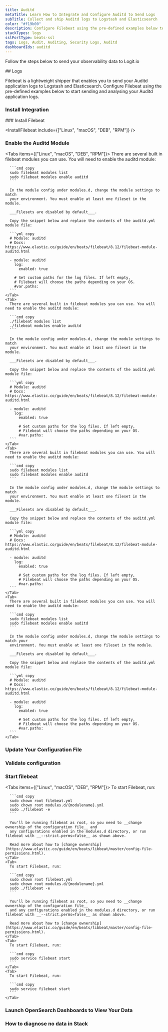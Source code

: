 ```yaml
---
title: Auditd
metaTitle: Learn How to Integrate and Configure Auditd to Send Logs
subTitle: Collect and ship Auditd logs to Logstash and Elasticsearch
color: "#f19b00"
description: Configure Filebeat using the pre-defined examples below to start sending your Auditd logs. Send your Auditd application logs to Logstash and Elasticsearch.
stackTypes: logs
sslPortType: beats-ssl
tags: Logs, Audit, Auditing, Security Logs, Auditd
dashboardIds: auditd
---
```


Follow the steps below to send your observability data to Logit.io

<Steps>
  ## Logs

  Filebeat is a lightweight shipper that enables you to send your Auditd application 
  logs to Logstash and Elasticsearch. Configure Filebeat using the pre-defined examples 
  below to start sending and analysing your Auditd application logs.
  
  ### Install Integration
  <InstallIntegration/>
  ### Install Filebeat

  <InstallFilebeat include={["Linux", "macOS", "DEB", "RPM"]} />

  ### Enable the Auditd Module

  <Tabs items={["Linux", "macOS", "DEB", "RPM"]}>
    <Tab>
      There are several built in filebeat modules you can use. You will need to enable the auditd module:

      ```cmd copy
      sudo filebeat modules list
      sudo filebeat modules enable auditd
      ```

      In the module config under modules.d, change the module settings to match 
      your environment. You must enable at least one fileset in the module. 
      
      ___Filesets are disabled by default___.

      Copy the snippet below and replace the contents of the auditd.yml module file:

      ```yml copy
      # Module: auditd
      # Docs: https://www.elastic.co/guide/en/beats/filebeat/8.12/filebeat-module-auditd.html

      - module: auditd
        log:
          enabled: true

        # Set custom paths for the log files. If left empty,
        # Filebeat will choose the paths depending on your OS.
        #var.paths:
      ```
    </Tab>
    <Tab>
      There are several built in filebeat modules you can use. You will need to enable the auditd module:

      ```cmd copy
      ./filebeat modules list
      ./filebeat modules enable auditd
      ```

      In the module config under modules.d, change the module settings to match 
      your environment. You must enable at least one fileset in the module. 
      
      ___Filesets are disabled by default___.

      Copy the snippet below and replace the contents of the auditd.yml module file:

      ```yml copy
      # Module: auditd
      # Docs: https://www.elastic.co/guide/en/beats/filebeat/8.12/filebeat-module-auditd.html

      - module: auditd
        log:
          enabled: true

          # Set custom paths for the log files. If left empty,
          # Filebeat will choose the paths depending on your OS.
          #var.paths:
      ```
    </Tab>
    <Tab>
      There are several built in filebeat modules you can use. You will need to enable the auditd module:

      ```cmd copy
      sudo filebeat modules list
      sudo filebeat modules enable auditd
      ```

      In the module config under modules.d, change the module settings to match 
      your environment. You must enable at least one fileset in the module. 
      
      ___Filesets are disabled by default___.

      Copy the snippet below and replace the contents of the auditd.yml module file:

      ```yml copy
      # Module: auditd
      # Docs: https://www.elastic.co/guide/en/beats/filebeat/8.12/filebeat-module-auditd.html

      - module: auditd
        log:
          enabled: true

          # Set custom paths for the log files. If left empty,
          # Filebeat will choose the paths depending on your OS.
          #var.paths:
      ```
    </Tab>
    <Tab>
      There are several built in filebeat modules you can use. You will need to enable the auditd module:

      ```cmd copy
      sudo filebeat modules list
      sudo filebeat modules enable auditd
      ```

      In the module config under modules.d, change the module settings to match your 
      environment. You must enable at least one fileset in the module. 
      
      ___Filesets are disabled by default___.
      
      Copy the snippet below and replace the contents of the auditd.yml module file:

      ```yml copy
      # Module: auditd
      # Docs: https://www.elastic.co/guide/en/beats/filebeat/8.12/filebeat-module-auditd.html

      - module: auditd
        log:
          enabled: true

          # Set custom paths for the log files. If left empty,
          # Filebeat will choose the paths depending on your OS.
          #var.paths:
      ```
    </Tab>
  </Tabs>

  ### Update Your Configuration File

  <UpdateFilebeatConfigFile />

  ### Validate configuration

  <ValidateBeat beatname="filebeat" />

  ### Start filebeat
  <Tabs items={["Linux", "macOS", "DEB", "RPM"]}>
    <Tab>
      To start Filebeat, run:

      ```cmd copy
      sudo chown root filebeat.yml 
      sudo chown root modules.d/{modulename}.yml 
      sudo ./filebeat -e
      ```

      You'll be running filebeat as root, so you need to __change ownership of the configuration file__ and 
      any configurations enabled in the modules.d directory, or run filebeat with __--strict.perms=false__ as shown above. 

      Read more about how to [change ownership](https://www.elastic.co/guide/en/beats/libbeat/master/config-file-permissions.html).
    </Tab>
    <Tab>
      To start Filebeat, run:

      ```cmd copy
      sudo chown root filebeat.yml 
      sudo chown root modules.d/{modulename}.yml 
      sudo ./filebeat -e
      ```

      You'll be running filebeat as root, so you need to __change ownership of the configuration file__ 
      and any configurations enabled in the modules.d directory, or run filebeat with __--strict.perms=false__ as shown above. 

      Read more about how to [change ownership](https://www.elastic.co/guide/en/beats/libbeat/master/config-file-permissions.html).
    </Tab>
    <Tab>
      To start Filebeat, run:

      ```cmd copy
      sudo service filebeat start
      ```
    </Tab>
    <Tab>
      To start Filebeat, run:

      ```cmd copy
      sudo service filebeat start
      ```
    </Tab>
  </Tabs>

  ### Launch OpenSearch Dashboards to View Your Data

  <LaunchVisualizer type="logs" />

  ### How to diagnose no data in Stack

  <DiagnoseNoData />
</Steps>